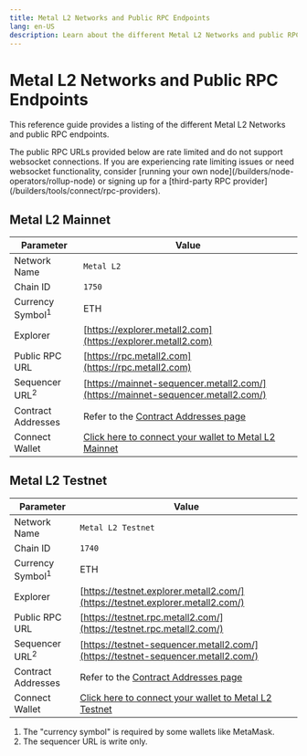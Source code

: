 ```yaml
---
title: Metal L2 Networks and Public RPC Endpoints
lang: en-US
description: Learn about the different Metal L2 Networks and public RPC endpoints.
---
```



# Metal L2 Networks and Public RPC Endpoints

This reference guide provides a listing of the different Metal L2 Networks and public RPC endpoints.

<Callout>
  The public RPC URLs provided below are rate limited and do not support websocket connections.
  If you are experiencing rate limiting issues or need websocket functionality, consider [running your own node](/builders/node-operators/rollup-node) or signing up for a [third-party RPC provider](/builders/tools/connect/rpc-providers).
</Callout>

## Metal L2 Mainnet

| Parameter                   | Value                                                                                           |
| --------------------------- | ----------------------------------------------------------------------------------------------- |
| Network Name                | `Metal L2`                                                                                      |
| Chain ID                    | `1750`                                                                                          |
| Currency Symbol<sup>1</sup> | ETH                                                                                             |
| Explorer                    | [https://explorer.metall2.com](https://explorer.metall2.com)                                    |
| Public RPC URL              | [https://rpc.metall2.com](https://rpc.metall2.com)                                              |
| Sequencer URL<sup>2</sup>   | [https://mainnet-sequencer.metall2.com/](https://mainnet-sequencer.metall2.com/)                |
| Contract Addresses          | Refer to the [Contract Addresses page](/chain/addresses#mainnet)                                |
| Connect Wallet              | [Click here to connect your wallet to Metal L2 Mainnet](https://chainlist.org/?search=metal+l2) |

## Metal L2 Testnet

| Parameter                   | Value                                                                                    |
| --------------------------- | ---------------------------------------------------------------------------------------- |
| Network Name                | `Metal L2 Testnet`                                                                       |
| Chain ID                    | `1740`                                                                                   |
| Currency Symbol<sup>1</sup> | ETH                                                                                      |
| Explorer                    | [https://testnet.explorer.metall2.com/](https://testnet.explorer.metall2.com/)           |
| Public RPC URL              | [https://testnet.rpc.metall2.com/](https://testnet.rpc.metall2.com/)                     |
| Sequencer URL<sup>2</sup>   | [https://testnet-sequencer.metall2.com/](https://testnet-sequencer.metall2.com/)         |
| Contract Addresses          | Refer to the [Contract Addresses page](/chain/addresses#testnet)                         |
| Connect Wallet              | [Click here to connect your wallet to Metal L2 Testnet](https://metall2.com/connect)     |

1.  The "currency symbol" is required by some wallets like MetaMask.
2.  The sequencer URL is write only.

